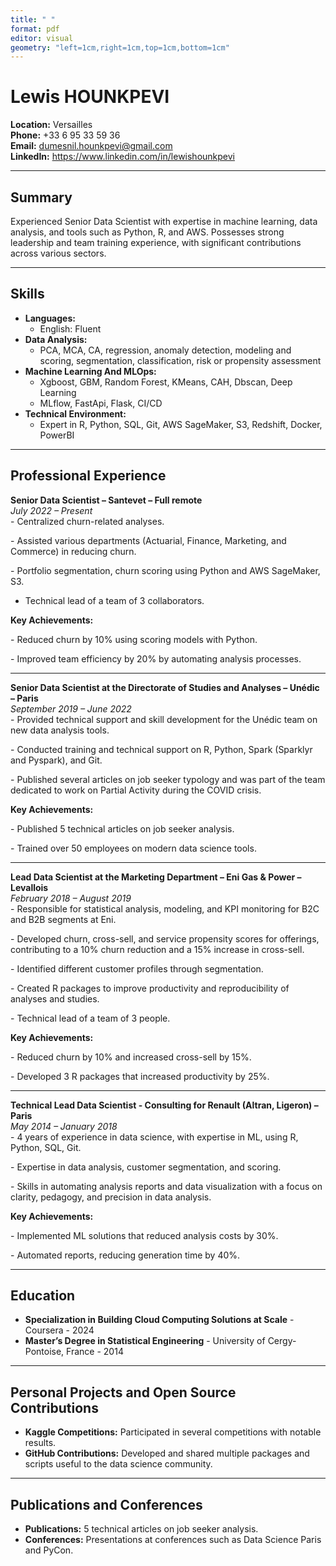 ```yaml
---
title: " "
format: pdf
editor: visual
geometry: "left=1cm,right=1cm,top=1cm,bottom=1cm"
---
```


# Lewis HOUNKPEVI

**Location:** Versailles\
**Phone:** +33 6 95 33 59 36\
**Email:** [dumesnil.hounkpevi\@gmail.com](mailto:dumesnil.hounkpevi@gmail.com)\
**LinkedIn:** <https://www.linkedin.com/in/lewishounkpevi>

------------------------------------------------------------------------

## Summary

Experienced Senior Data Scientist with expertise in machine learning, data analysis, and tools such as Python, R, and AWS. Possesses strong leadership and team training experience, with significant contributions across various sectors.

------------------------------------------------------------------------

## Skills

-   **Languages:**
    -   English: Fluent
-   **Data Analysis:**
    -   PCA, MCA, CA, regression, anomaly detection, modeling and scoring, segmentation, classification, risk or propensity assessment
-   **Machine Learning And MLOps:**
    -   Xgboost, GBM, Random Forest, KMeans, CAH, Dbscan, Deep Learning
    -   MLflow, FastApi, Flask, CI/CD
-   **Technical Environment:**
    -   Expert in R, Python, SQL, Git, AWS SageMaker, S3, Redshift, Docker, PowerBI

------------------------------------------------------------------------

## Professional Experience

**Senior Data Scientist – Santevet – Full remote**\
*July 2022 – Present*\
- Centralized churn-related analyses.

\- Assisted various departments (Actuarial, Finance, Marketing, and Commerce) in reducing churn.

\- Portfolio segmentation, churn scoring using Python and AWS SageMaker, S3.

-   Technical lead of a team of 3 collaborators.

**Key Achievements:**

\- Reduced churn by 10% using scoring models with Python.

\- Improved team efficiency by 20% by automating analysis processes.

------------------------------------------------------------------------

**Senior Data Scientist at the Directorate of Studies and Analyses – Unédic – Paris**\
*September 2019 – June 2022*\
- Provided technical support and skill development for the Unédic team on new data analysis tools.

\- Conducted training and technical support on R, Python, Spark (Sparklyr and Pyspark), and Git.

\- Published several articles on job seeker typology and was part of the team dedicated to work on Partial Activity during the COVID crisis.

**Key Achievements:**

\- Published 5 technical articles on job seeker analysis.

\- Trained over 50 employees on modern data science tools.

------------------------------------------------------------------------

**Lead Data Scientist at the Marketing Department – Eni Gas & Power – Levallois**\
*February 2018 – August 2019*\
- Responsible for statistical analysis, modeling, and KPI monitoring for B2C and B2B segments at Eni.

\- Developed churn, cross-sell, and service propensity scores for offerings, contributing to a 10% churn reduction and a 15% increase in cross-sell.

\- Identified different customer profiles through segmentation.

\- Created R packages to improve productivity and reproducibility of analyses and studies.

\- Technical lead of a team of 3 people.

**Key Achievements:**

\- Reduced churn by 10% and increased cross-sell by 15%.

\- Developed 3 R packages that increased productivity by 25%.

------------------------------------------------------------------------

**Technical Lead Data Scientist - Consulting for Renault (Altran, Ligeron) – Paris**\
*May 2014 – January 2018*\
- 4 years of experience in data science, with expertise in ML, using R, Python, SQL, Git.

\- Expertise in data analysis, customer segmentation, and scoring.

\- Skills in automating analysis reports and data visualization with a focus on clarity, pedagogy, and precision in data analysis.

**Key Achievements:**

\- Implemented ML solutions that reduced analysis costs by 30%.

\- Automated reports, reducing generation time by 40%.

------------------------------------------------------------------------

## Education

-   **Specialization in Building Cloud Computing Solutions at Scale** - Coursera - 2024
-   **Master’s Degree in Statistical Engineering** - University of Cergy-Pontoise, France - 2014

------------------------------------------------------------------------

## Personal Projects and Open Source Contributions

-   **Kaggle Competitions:** Participated in several competitions with notable results.
-   **GitHub Contributions:** Developed and shared multiple packages and scripts useful to the data science community.

------------------------------------------------------------------------

## Publications and Conferences

-   **Publications:** 5 technical articles on job seeker analysis.
-   **Conferences:** Presentations at conferences such as Data Science Paris and PyCon.
